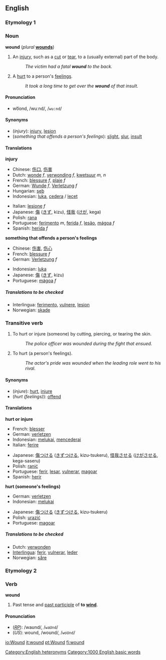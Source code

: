 ==English==
===Etymology 1===
===Noun===
'''wound'''  (''plural'' '''[[wounds]]''')

#An [[injury]], such as a [[cut]] or [[tear]], to a (usually external) part of the body.
#:''The victim had a fatal '''wound''' to the back.'' 
#A [[hurt]] to a person's [[feeling]]s.
#:''It took a long time to get over the '''wound''' of that insult.''

====Pronunciation====
*wo͞ond, /wuːnd/, /<tt>wu:nd</tt>/

====Synonyms====
*(''injury''): [[injury]], [[lesion]]
*(''something that offends a person's feelings''): [[slight]], [[slur]], [[insult]]

====Translations====

'''injury'''
{{top}}
*Chinese: [[伤口]], [[伤害]]
*Dutch: [[wonde]] ''f'', [[verwonding]] ''f'', [[kwetsuur]] ''m, n''
*French: [[blessure]] ''f'', [[plaie]] ''f''
*German: [[Wunde]] ''f'', [[Verletzung]] ''f''
*Hungarian: [[seb]]
*Indonesian: [[luka]], [[cedera]] / [[lecet]]
{{mid}}
*Italian: [[lesione]] ''f''
*Japanese: [[傷]] ([[きず]], kizu), [[怪我]] ([[けが]], kega)
*Polish: [[rana#Polish|rana]]
*Portuguese: [[ferimento]] ''m'', [[ferida]] ''f'', [[lesão]], [[mágoa]] ''f''
*Spanish: [[herida]] ''f''
{{bottom}}

'''something that offends a person's feelings'''
{{top}}
*Chinese: [[伤害]], [[伤心]]
*French: [[blessure]] ''f''
*German: [[Verletzung]] ''f''
{{mid}}
*Indonesian: [[luka]]
*Japanese: [[傷]] ([[きず]], kizu)
*Portuguese: [[mágoa]] ''f''
{{bottom}}
 
=====Translations to be checked=====
<!--Remove this section once all of the translations below have been moved into the tables above.-->
{{checktrans}}

*Interlingua: [[ferimento]], [[vulnere]], [[lesion#Interlingua|lesion]]
*Norwegian: [[skade]]

===Transitive verb===
{{en-infl-reg-consonant|wound||}}

#To hurt or injure (someone) by cutting, piercing, or tearing the skin.
#:''The police officer was wounded during the fight that ensued.'' 
#To hurt (a person's feelings).
#:''The actor's pride was wounded when the leading role went to his rival.'' 

====Synonyms====
*(''injure''): [[hurt]], [[injure]]
*(''hurt (feelings)''): [[offend]]

====Translations====

'''hurt or injure'''
{{top}}
*French: [[blesser]]
*German: [[verletzen]]
*Indonesian: [[luka|melukai]], [[cedera|mencederai]]
*Italian: [[ferire]]
{{mid}}
*Japanese: [[傷]]つける ([[きず]]つける, kizu-tsukeru), [[怪我]]させる ([[けが]]させる, kega-saseru)
*Polish: [[ranić]]
*Portuguese: [[ferir]], [[lesar]], [[vulnerar]], [[magoar]]
*Spanish: [[herir]]
{{bottom}}

'''hurt (someone's feelings)'''
{{top}}
*German: [[verletzen]]
*Indonesian: [[luka|melukai]]
{{mid}}
*Japanese: [[傷]]つける ([[きず]]つける, kizu-tsukeru)
*Polish: [[urazić]]
*Portuguese: [[magoar]]
{{bottom}}

=====Translations to be checked=====
<!--Remove this section once all of the translations below have been moved into the tables above.-->
{{checktrans}}

*Dutch: [[verwonden]]
*[[Interlingua]]: [[ferir]], [[vulnerar]], [[leder]]
*Norwegian: [[såre]]

===Etymology 2===
===Verb===
'''wound'''

#Past tense and [[past participle]] of '''to [[wind]]'''.

====Pronunciation====
*(''[[RP]]''): /waʊnd/, /<tt>waUnd</tt>/
*(''US''): wound, /woʊnd/, /<tt>woUnd</tt>/

<!--do not add translations here-->


[[Category:English heteronyms]]
[[Category:1000 English basic words]]

[[io:Wound]]
[[it:wound]]
[[pt:Wound]]
[[fi:wound]]